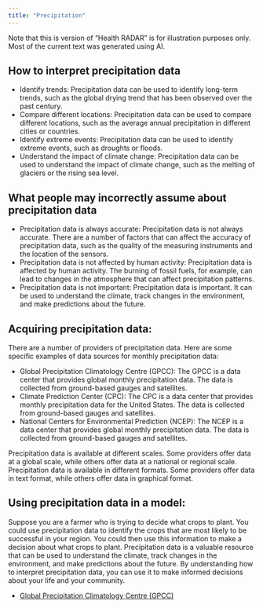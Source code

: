 ```yaml
---
title: "Precipitation"
---
```


:::{.callout-warning}
Note that this is version of "Health RADAR" is for illustration purposes only. 
Most of the current text was generated using AI.
:::

## How to interpret precipitation data

* Identify trends: Precipitation data can be used to identify long-term trends, such as the global drying trend that has been observed over the past century.
* Compare different locations: Precipitation data can be used to compare different locations, such as the average annual precipitation in different cities or countries.
* Identify extreme events: Precipitation data can be used to identify extreme events, such as droughts or floods.
* Understand the impact of climate change: Precipitation data can be used to understand the impact of climate change, such as the melting of glaciers or the rising sea level.

## What people may incorrectly assume about precipitation data

* Precipitation data is always accurate: Precipitation data is not always accurate. There are a number of factors that can affect the accuracy of precipitation data, such as the quality of the measuring instruments and the location of the sensors.
* Precipitation data is not affected by human activity: Precipitation data is affected by human activity. The burning of fossil fuels, for example, can lead to changes in the atmosphere that can affect precipitation patterns.
* Precipitation data is not important: Precipitation data is important. It can be used to understand the climate, track changes in the environment, and make predictions about the future.

## Acquiring precipitation data:

There are a number of providers of precipitation data. Here are some specific examples of data sources for monthly precipitation data:

* Global Precipitation Climatology Centre (GPCC): The GPCC is a data center that provides global monthly precipitation data. The data is collected from ground-based gauges and satellites.
* Climate Prediction Center (CPC): The CPC is a data center that provides monthly precipitation data for the United States. The data is collected from ground-based gauges and satellites.
* National Centers for Environmental Prediction (NCEP): The NCEP is a data center that provides global monthly precipitation data. The data is collected from ground-based gauges and satellites.

Precipitation data is available at different scales. Some providers offer data at a global scale, while others offer data at a national or regional scale.
Precipitation data is available in different formats. Some providers offer data in text format, while others offer data in graphical format.

## Using precipitation data in a model:

Suppose you are a farmer who is trying to decide what crops to plant. You could use precipitation data to identify the crops that are most likely to be successful in your region. You could then use this information to make a decision about what crops to plant.
Precipitation data is a valuable resource that can be used to understand the climate, track changes in the environment, and make predictions about the future. By understanding how to interpret precipitation data, you can use it to make informed decisions about your life and your community.

* [Global Precipitation Climatology Centre (GPCC)](/datasets/precipitation_kmdn.html)